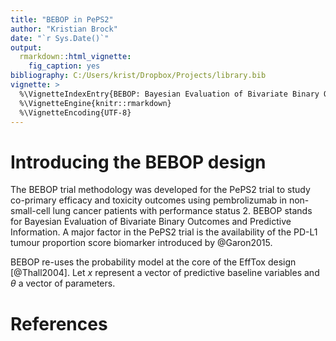 ```yaml
---
title: "BEBOP in PePS2"
author: "Kristian Brock"
date: "`r Sys.Date()`"
output: 
  rmarkdown::html_vignette:
    fig_caption: yes
bibliography: C:/Users/krist/Dropbox/Projects/library.bib
vignette: >
  %\VignetteIndexEntry{BEBOP: Bayesian Evaluation of Bivariate Binary Outcomes and Predictive Information}
  %\VignetteEngine{knitr::rmarkdown}
  %\VignetteEncoding{UTF-8}
---
```


# Introducing the BEBOP design
The BEBOP trial methodology was developed for the PePS2 trial to study co-primary efficacy and toxicity outcomes using pembrolizumab in non-small-cell lung cancer patients with performance status 2.
BEBOP stands for Bayesian Evaluation of Bivariate Binary Outcomes and Predictive Information.
A major factor in the PePS2 trial is the availability of the PD-L1 tumour proportion score biomarker introduced by @Garon2015.

BEBOP re-uses the probability model at the core of the EffTox design [@Thall2004].
Let $x$ represent a vector of predictive baseline variables and $\theta$ a vector of parameters.



# References

